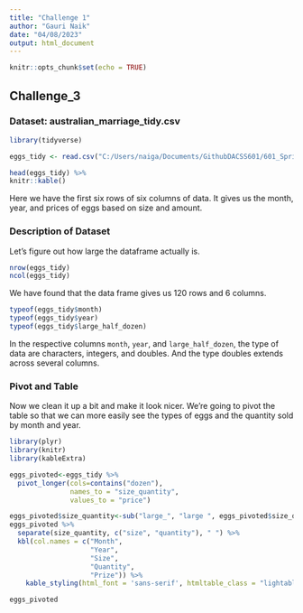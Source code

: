 ```yaml
---
title: "Challenge 1"
author: "Gauri Naik"
date: "04/08/2023"
output: html_document
---
```


```r
knitr::opts_chunk$set(echo = TRUE)
```

## Challenge_3

### Dataset: australian_marriage_tidy.csv

```r
library(tidyverse)

eggs_tidy <- read.csv("C:/Users/naiga/Documents/GithubDACSS601/601_Spring_2023/posts/_data/eggs_tidy.csv")

head(eggs_tidy) %>%
knitr::kable()
```

Here we have the first six rows of six columns of data. It gives us the month, year, and prices of eggs based on size and amount.

### Description of Dataset

Let's figure out how large the dataframe actually is.

```r
nrow(eggs_tidy)
ncol(eggs_tidy)
```

We have found that the data frame gives us 120 rows and 6 columns.

```r
typeof(eggs_tidy$month)
typeof(eggs_tidy$year)
typeof(eggs_tidy$large_half_dozen)
```

In the respective columns `month`, `year`, and `large_half_dozen`, the type of data are characters, integers, and doubles. And the type doubles extends across several columns.

### Pivot and Table

Now we clean it up a bit and make it look nicer. We're going to pivot the table so that we can more easily see the types of eggs and the quantity sold by month and year.

```r
library(plyr)
library(knitr)
library(kableExtra)
```

```r
eggs_pivoted<-eggs_tidy %>%
  pivot_longer(cols=contains("dozen"), 
               names_to = "size_quantity",
               values_to = "price")

eggs_pivoted$size_quantity<-sub("large_", "large ", eggs_pivoted$size_quantity)
eggs_pivoted %>%
  separate(size_quantity, c("size", "quantity"), " ") %>%
  kbl(col.names = c("Month", 
                    "Year", 
                    "Size", 
                    "Quantity", 
                    "Prize")) %>%
    kable_styling(html_font = 'sans-serif', htmltable_class = "lightable-minimal") 

eggs_pivoted
               
```
